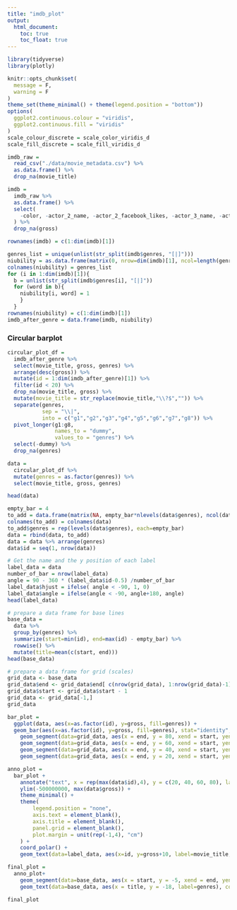 ```yaml
---
title: "imdb_plot"
output: 
  html_document:
    toc: true
    toc_float: true
---
```


```r
library(tidyverse)
library(plotly)

knitr::opts_chunk$set(
  message = F,
  warning = F
)
theme_set(theme_minimal() + theme(legend.position = "bottom"))
options(
  ggplot2.continuous.colour = "viridis",
  ggplot2.continuous.fill = "viridis"
)
scale_colour_discrete = scale_color_viridis_d
scale_fill_discrete = scale_fill_viridis_d
```

```r
imdb_raw = 
  read_csv("./data/movie_metadata.csv") %>% 
  as.data.frame() %>% 
  drop_na(movie_title)
```


```r
imdb = 
  imdb_raw %>%
  as.data.frame() %>% 
  select(
    -color, -actor_2_name, -actor_2_facebook_likes, -actor_3_name, -actor_3_facebook_likes, -facenumber_in_poster, -movie_imdb_link, -content_rating, -plot_keywords
  ) %>%
  drop_na(gross)

rownames(imdb) = c(1:dim(imdb)[1])
```

```r
genres_list = unique(unlist(str_split(imdb$genres, "[|]")))
niubility = as.data.frame(matrix(0, nrow=dim(imdb)[1], ncol=length(genres_list)))
colnames(niubility) = genres_list
for (i in 1:dim(imdb)[1]){
  b = unlist(str_split(imdb$genres[i], "[|]"))
  for (word in b){
    niubility[i, word] = 1
    }
  }
rownames(niubility) = c(1:dim(imdb)[1])
imdb_after_genre = data.frame(imdb, niubility)
```

### Circular barplot

```r
circular_plot_df = 
  imdb_after_genre %>% 
  select(movie_title, gross, genres) %>% 
  arrange(desc(gross)) %>% 
  mutate(id = 1:dim(imdb_after_genre)[1]) %>% 
  filter(id < 20) %>%
  drop_na(movie_title, gross) %>% 
  mutate(movie_title = str_replace(movie_title,"\\?$","")) %>% 
  separate(genres,
           sep = "\\|",
           into = c("g1","g2","g3","g4","g5","g6","g7","g8")) %>% 
  pivot_longer(g1:g8,
               names_to = "dummy",
               values_to = "genres") %>%
  select(-dummy) %>% 
  drop_na(genres)
```


```r
data = 
  circular_plot_df %>% 
  mutate(genres = as.factor(genres)) %>% 
  select(movie_title, gross, genres)

head(data)
```

```r
empty_bar = 4
to_add = data.frame(matrix(NA, empty_bar*nlevels(data$genres), ncol(data)))
colnames(to_add) = colnames(data)
to_add$genres = rep(levels(data$genres), each=empty_bar)
data = rbind(data, to_add)
data = data %>% arrange(genres)
data$id = seq(1, nrow(data))
```


```r
# Get the name and the y position of each label
label_data = data
number_of_bar = nrow(label_data)
angle = 90 - 360 * (label_data$id-0.5) /number_of_bar   
label_data$hjust = ifelse( angle < -90, 1, 0)
label_data$angle = ifelse(angle < -90, angle+180, angle)
head(label_data)
```


```r
# prepare a data frame for base lines
base_data =
  data %>% 
  group_by(genres) %>% 
  summarize(start=min(id), end=max(id) - empty_bar) %>% 
  rowwise() %>% 
  mutate(title=mean(c(start, end)))
head(base_data)

# prepare a data frame for grid (scales)
grid_data <- base_data
grid_data$end <- grid_data$end[ c(nrow(grid_data), 1:nrow(grid_data)-1)] + 1
grid_data$start <- grid_data$start - 1
grid_data <- grid_data[-1,]
grid_data
```


```r
bar_plot = 
  ggplot(data, aes(x=as.factor(id), y=gross, fill=genres)) +   
  geom_bar(aes(x=as.factor(id), y=gross, fill=genres), stat="identity", alpha=0.5) +
    geom_segment(data=grid_data, aes(x = end, y = 80, xend = start, yend = 80), colour = "grey", alpha=1, size=0.3 , inherit.aes = FALSE ) +
    geom_segment(data=grid_data, aes(x = end, y = 60, xend = start, yend = 60), colour = "grey", alpha=1, size=0.3 , inherit.aes = FALSE ) +
    geom_segment(data=grid_data, aes(x = end, y = 40, xend = start, yend = 40), colour = "grey", alpha=1, size=0.3 , inherit.aes = FALSE ) +
    geom_segment(data=grid_data, aes(x = end, y = 20, xend = start, yend = 20), colour = "grey", alpha=1, size=0.3 , inherit.aes = FALSE ) 

anno_plot = 
  bar_plot +
    annotate("text", x = rep(max(data$id),4), y = c(20, 40, 60, 80), label = c("20", "40", "60", "80") , color="grey", size=3 , angle=0, fontface="bold", hjust=1) +
    ylim(-500000000, max(data$gross)) +
    theme_minimal() +
    theme(
        legend.position = "none",
        axis.text = element_blank(),
        axis.title = element_blank(),
        panel.grid = element_blank(),
        plot.margin = unit(rep(-1,4), "cm") 
    ) +
    coord_polar() + 
    geom_text(data=label_data, aes(x=id, y=gross+10, label=movie_title, hjust=hjust), color="black", fontface="bold",alpha=0.6, size=2.5, angle= label_data$angle, inherit.aes = FALSE) 

final_plot = 
  anno_plot+
    geom_segment(data=base_data, aes(x = start, y = -5, xend = end, yend = -5), colour = "black", alpha=0.8, size=0.6 , inherit.aes = FALSE)+
    geom_text(data=base_data, aes(x = title, y = -18, label=genres), colour = "black", alpha=0.6, size=3, fontface="bold", inherit.aes = FALSE)

final_plot
```


